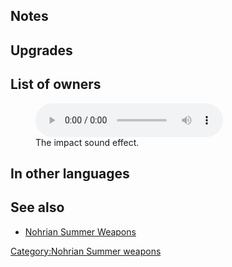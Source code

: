 {{SkillPage Tabs}}{{Weapon Infobox
|tagid=SID_トマトの本＋
|weaponType=Red Tome
|altWeaponName=Tomato Tome Plus
|might=12
|range=2
|effect=Grants Atk/Spd+1 to allies within 2 spaces during combat.
|cost=300
|exclusive=0
|userVersion1=Closed|userVersion2=Open|statModifiers=0,12,0,0,0
|refinePaths=default
|refineSP=350
|refineMedals=500
|refineStones=50
|SE=se_effect_bouquet.flac
|properties=
}}
==Notes==
{{Combat boosts}}
{{AlliesCombatEffect|effect=combat boost}}
==Upgrades==
{{Weapon Upgrade List}}
==List of owners==
{{Skill Hero List}}
[[File:se_btl_dmf1.flac|right|thumb|The impact sound effect.]]
==In other languages==
{{OtherLanguages
|japanese=トマトの本＋
|german=Tomatenbuch+
|spanishEU=Grimor. tomate +
|spanishLA=Grimor. tomate +
|french=Tome tomate +
|italian=Tomo del pomo+
|chineseTW=番茄之書＋
|portuguese=Tomo tomate+
}}
==See also==
* [[Nohrian Summer Weapons]]
{{Weapons Navbox}}
[[Category:Nohrian Summer weapons]]